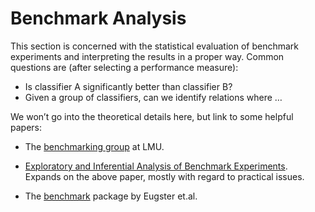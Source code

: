 Benchmark Analysis
==================

This section is concerned with the statistical evaluation of benchmark
experiments and interpreting the results in a proper way. Common questions
are (after selecting a performance measure):

* Is classifier A significantly better than classifier B?
* Given a group of classifiers, can we identify relations where ...

We won't go into the theoretical details here, but link to some helpful papers:

<!--- * [[Salzberg1997]](../literature.md#[Salzberg1997]) is a good introduction to the topic.

* [[Dietterich1998]](../literature.md#[Dietterich1998]) FIXME

* [[Hornik1998]](../literature.md#[Hornik1998]) tries to establish a general, statistically valid framework of the theory. Also contains a good overview and critique of previous methods and tests.
-->

* The [benchmarking group](http://www.stat.uni-muenchen.de/institut/ag/leisch/work/benchmarking.html) at LMU.

* [Exploratory and Inferential Analysis of Benchmark Experiments](http://epub.ub.uni-muenchen.de/4134/).
  Expands on the above paper, mostly with regard to practical issues.

* The [benchmark](http://r-forge.r-project.org/projects/benchmark/) package by Eugster et.al.


